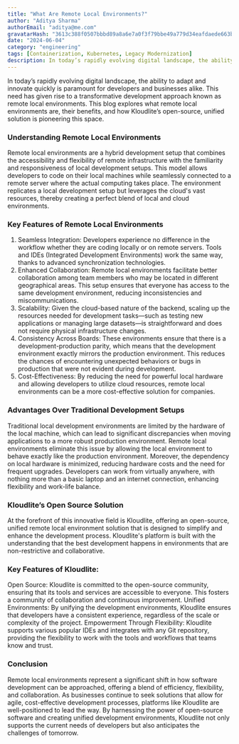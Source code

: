 ```yaml
---
title: "What Are Remote Local Environments?"
author: "Aditya Sharma"
authorEmail: "aditya@me.com"
gravatarHash: "3613c388f0507bbbd89a8a6e7a0f3f79bbe49a779d34eafdaede663b3f2a2542"
date: "2024-06-04"
category: "engineering"
tags: [Containerization, Kubernetes, Legacy Modernization]
description: In today’s rapidly evolving digital landscape, the ability to adapt and innovate quickly is paramount for developers and businesses alike. This need has given rise to a transformative development approach known as remote local environments. This blog explores what remote local environments are, their benefits, and how Kloudlite’s open-source, unified solution is pioneering this space. 
---
```


In today’s rapidly evolving digital landscape, the ability to adapt and innovate quickly is paramount for developers and businesses alike. This need has given rise to a transformative development approach known as remote local environments. This blog explores what remote local environments are, their benefits, and how Kloudlite’s open-source, unified solution is pioneering this space. 
### Understanding Remote Local Environments
Remote local environments are a hybrid development setup that combines the accessibility and flexibility of remote infrastructure with the familiarity and responsiveness of local development setups. This model allows developers to code on their local machines while seamlessly connected to a remote server where the actual computing takes place. The environment replicates a local development setup but leverages the cloud's vast resources, thereby creating a perfect blend of local and cloud environments.
### Key Features of Remote Local Environments
1. Seamless Integration: Developers experience no difference in the workflow whether they are coding locally or on remote servers. Tools and IDEs (Integrated Development Environments) work the same way, thanks to advanced synchronization technologies.
2. Enhanced Collaboration: Remote local environments facilitate better collaboration among team members who may be located in different geographical areas. This setup ensures that everyone has access to the same development environment, reducing inconsistencies and miscommunications.
3. Scalability: Given the cloud-based nature of the backend, scaling up the resources needed for development tasks—such as testing new applications or managing large datasets—is straightforward and does not require physical infrastructure changes.
4. Consistency Across Boards: These environments ensure that there is a development-production parity, which means that the development environment exactly mirrors the production environment. This reduces the chances of encountering unexpected behaviors or bugs in production that were not evident during development.
5. Cost-Effectiveness: By reducing the need for powerful local hardware and allowing developers to utilize cloud resources, remote local environments can be a more cost-effective solution for companies.
### Advantages Over Traditional Development Setups
Traditional local development environments are limited by the hardware of the local machine, which can lead to significant discrepancies when moving applications to a more robust production environment. Remote local environments eliminate this issue by allowing the local environment to behave exactly like the production environment.
Moreover, the dependency on local hardware is minimized, reducing hardware costs and the need for frequent upgrades. Developers can work from virtually anywhere, with nothing more than a basic laptop and an internet connection, enhancing flexibility and work-life balance.
### Kloudlite’s Open Source Solution
At the forefront of this innovative field is Kloudlite, offering an open-source, unified remote local environment solution that is designed to simplify and enhance the development process. Kloudlite's platform is built with the understanding that the best development happens in environments that are non-restrictive and collaborative.
### Key Features of Kloudlite:
Open Source: Kloudlite is committed to the open-source community, ensuring that its tools and services are accessible to everyone. This fosters a community of collaboration and continuous improvement.
Unified Environments: By unifying the development environments, Kloudlite ensures that developers have a consistent experience, regardless of the scale or complexity of the project.
Empowerment Through Flexibility: Kloudlite supports various popular IDEs and integrates with any Git repository, providing the flexibility to work with the tools and workflows that teams know and trust.
### Conclusion
Remote local environments represent a significant shift in how software development can be approached, offering a blend of efficiency, flexibility, and collaboration. As businesses continue to seek solutions that allow for agile, cost-effective development processes, platforms like Kloudlite are well-positioned to lead the way. By harnessing the power of open-source software and creating unified development environments, Kloudlite not only supports the current needs of developers but also anticipates the challenges of tomorrow.

